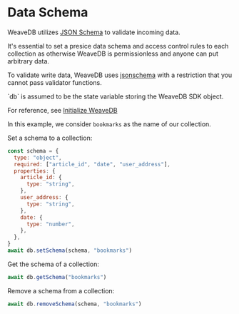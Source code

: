 
# Data Schema

WeaveDB utilizes [JSON Schema](https://json-schema.org/) to validate incoming data.

It's essential to set a presice data schema and access control rules to each collection as otherwise WeaveDB is permissionless and anyone can put arbitrary data.

To validate write data, WeaveDB uses [jsonschema](https://github.com/tdegrunt/jsonschema) with a restriction that you cannot pass validator functions.

<Callout type="info" emoji="💡">
`db` is assumed to be the state variable storing the WeaveDB SDK object.

For reference, see [Initialize WeaveDB](/quick-start#initialize-weavedb)
</Callout>

In this example, we consider `bookmarks` as the name of our collection.

Set a schema to a collection:

```js copy
const schema = {
  type: "object",
  required: ["article_id", "date", "user_address"],
  properties: {
    article_id: {
      type: "string",
    },
    user_address: {
      type: "string",
    },
    date: {
      type: "number",
    },
  },
}
await db.setSchema(schema, "bookmarks")
```

Get the schema of a collection:

```js copy
await db.getSchema("bookmarks")
```

Remove a schema from a collection:

```js copy
await db.removeSchema(schema, "bookmarks")
```
